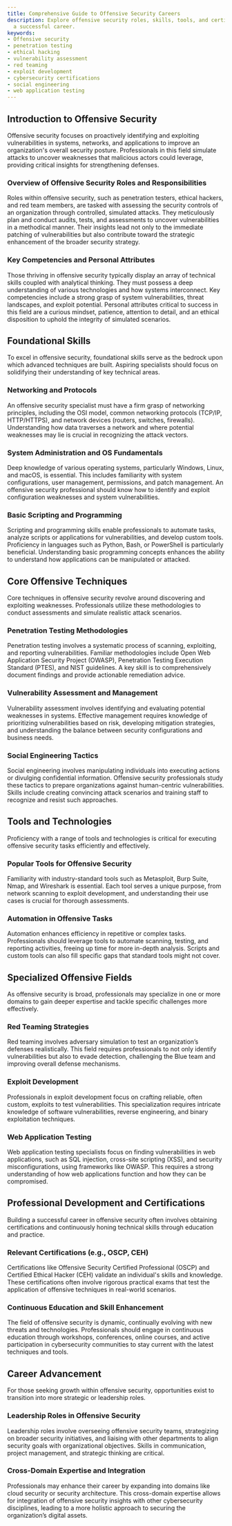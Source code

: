 ```yaml
---
title: Comprehensive Guide to Offensive Security Careers
description: Explore offensive security roles, skills, tools, and certifications for
  a successful career.
keywords:
- Offensive security
- penetration testing
- ethical hacking
- vulnerability assessment
- red teaming
- exploit development
- cybersecurity certifications
- social engineering
- web application testing
---
```


## Introduction to Offensive Security

Offensive security focuses on proactively identifying and exploiting vulnerabilities in systems, networks, and applications to improve an organization's overall security posture. Professionals in this field simulate attacks to uncover weaknesses that malicious actors could leverage, providing critical insights for strengthening defenses.

### Overview of Offensive Security Roles and Responsibilities

Roles within offensive security, such as penetration testers, ethical hackers, and red team members, are tasked with assessing the security controls of an organization through controlled, simulated attacks. They meticulously plan and conduct audits, tests, and assessments to uncover vulnerabilities in a methodical manner. Their insights lead not only to the immediate patching of vulnerabilities but also contribute toward the strategic enhancement of the broader security strategy.

### Key Competencies and Personal Attributes

Those thriving in offensive security typically display an array of technical skills coupled with analytical thinking. They must possess a deep understanding of various technologies and how systems interconnect. Key competencies include a strong grasp of system vulnerabilities, threat landscapes, and exploit potential. Personal attributes critical to success in this field are a curious mindset, patience, attention to detail, and an ethical disposition to uphold the integrity of simulated scenarios.

## Foundational Skills

To excel in offensive security, foundational skills serve as the bedrock upon which advanced techniques are built. Aspiring specialists should focus on solidifying their understanding of key technical areas.

### Networking and Protocols

An offensive security specialist must have a firm grasp of networking principles, including the OSI model, common networking protocols (TCP/IP, HTTP/HTTPS), and network devices (routers, switches, firewalls). Understanding how data traverses a network and where potential weaknesses may lie is crucial in recognizing the attack vectors.

### System Administration and OS Fundamentals

Deep knowledge of various operating systems, particularly Windows, Linux, and macOS, is essential. This includes familiarity with system configurations, user management, permissions, and patch management. An offensive security professional should know how to identify and exploit configuration weaknesses and system vulnerabilities.

### Basic Scripting and Programming

Scripting and programming skills enable professionals to automate tasks, analyze scripts or applications for vulnerabilities, and develop custom tools. Proficiency in languages such as Python, Bash, or PowerShell is particularly beneficial. Understanding basic programming concepts enhances the ability to understand how applications can be manipulated or attacked.

## Core Offensive Techniques

Core techniques in offensive security revolve around discovering and exploiting weaknesses. Professionals utilize these methodologies to conduct assessments and simulate realistic attack scenarios.

### Penetration Testing Methodologies

Penetration testing involves a systematic process of scanning, exploiting, and reporting vulnerabilities. Familiar methodologies include Open Web Application Security Project (OWASP), Penetration Testing Execution Standard (PTES), and NIST guidelines. A key skill is to comprehensively document findings and provide actionable remediation advice.

### Vulnerability Assessment and Management

Vulnerability assessment involves identifying and evaluating potential weaknesses in systems. Effective management requires knowledge of prioritizing vulnerabilities based on risk, developing mitigation strategies, and understanding the balance between security configurations and business needs.

### Social Engineering Tactics

Social engineering involves manipulating individuals into executing actions or divulging confidential information. Offensive security professionals study these tactics to prepare organizations against human-centric vulnerabilities. Skills include creating convincing attack scenarios and training staff to recognize and resist such approaches.

## Tools and Technologies

Proficiency with a range of tools and technologies is critical for executing offensive security tasks efficiently and effectively. 

### Popular Tools for Offensive Security

Familiarity with industry-standard tools such as Metasploit, Burp Suite, Nmap, and Wireshark is essential. Each tool serves a unique purpose, from network scanning to exploit development, and understanding their use cases is crucial for thorough assessments.

### Automation in Offensive Tasks

Automation enhances efficiency in repetitive or complex tasks. Professionals should leverage tools to automate scanning, testing, and reporting activities, freeing up time for more in-depth analysis. Scripts and custom tools can also fill specific gaps that standard tools might not cover.

## Specialized Offensive Fields

As offensive security is broad, professionals may specialize in one or more domains to gain deeper expertise and tackle specific challenges more effectively.

### Red Teaming Strategies

Red teaming involves adversary simulation to test an organization’s defenses realistically. This field requires professionals to not only identify vulnerabilities but also to evade detection, challenging the Blue team and improving overall defense mechanisms.

### Exploit Development

Professionals in exploit development focus on crafting reliable, often custom, exploits to test vulnerabilities. This specialization requires intricate knowledge of software vulnerabilities, reverse engineering, and binary exploitation techniques.

### Web Application Testing

Web application testing specialists focus on finding vulnerabilities in web applications, such as SQL injection, cross-site scripting (XSS), and security misconfigurations, using frameworks like OWASP. This requires a strong understanding of how web applications function and how they can be compromised.

## Professional Development and Certifications

Building a successful career in offensive security often involves obtaining certifications and continuously honing technical skills through education and practice.

### Relevant Certifications (e.g., OSCP, CEH)

Certifications like Offensive Security Certified Professional (OSCP) and Certified Ethical Hacker (CEH) validate an individual's skills and knowledge. These certifications often involve rigorous practical exams that test the application of offensive techniques in real-world scenarios.

### Continuous Education and Skill Enhancement

The field of offensive security is dynamic, continually evolving with new threats and technologies. Professionals should engage in continuous education through workshops, conferences, online courses, and active participation in cybersecurity communities to stay current with the latest techniques and tools.

## Career Advancement

For those seeking growth within offensive security, opportunities exist to transition into more strategic or leadership roles.

### Leadership Roles in Offensive Security

Leadership roles involve overseeing offensive security teams, strategizing on broader security initiatives, and liaising with other departments to align security goals with organizational objectives. Skills in communication, project management, and strategic thinking are critical.

### Cross-Domain Expertise and Integration

Professionals may enhance their career by expanding into domains like cloud security or security architecture. This cross-domain expertise allows for integration of offensive security insights with other cybersecurity disciplines, leading to a more holistic approach to securing the organization’s digital assets.